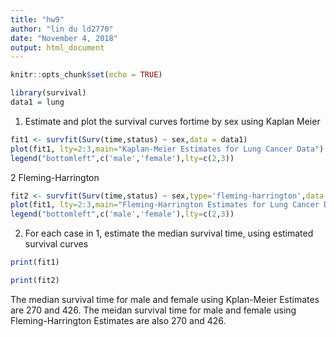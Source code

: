 ---
title: "hw9"
author: "lin du ld2770"
date: "November 4, 2018"
output: html_document
---

```{r setup, include=FALSE}
knitr::opts_chunk$set(echo = TRUE)
```

```{r}
library(survival)
data1 = lung
```

1. Estimate and plot the survival curves fortime by sex using Kaplan Meier
```{r}
fit1 <- survfit(Surv(time,status) ~ sex,data = data1)
plot(fit1, lty=2:3,main="Kaplan-Meier Estimates for Lung Cancer Data")
legend("bottomleft",c('male','female'),lty=c(2,3))
```

2 Fleming-Harrington
```{r}
fit2 <- survfit(Surv(time,status) ~ sex,type='fleming-harrington',data = data1)
plot(fit1, lty=2:3,main="Fleming-Harrington Estimates for Lung Cancer Data")
legend("bottomleft",c('male','female'),lty=c(2,3))
```
2. For each case in 1, estimate the median survival time, using estimated survival curves
```{r}
print(fit1)
```
```{r}
print(fit2)
```
The median survival time for male and female using Kplan-Meier Estimates are 270 and 426. The meidan survival time for male and female using Fleming-Harrington Estimates are also 270 and 426.
